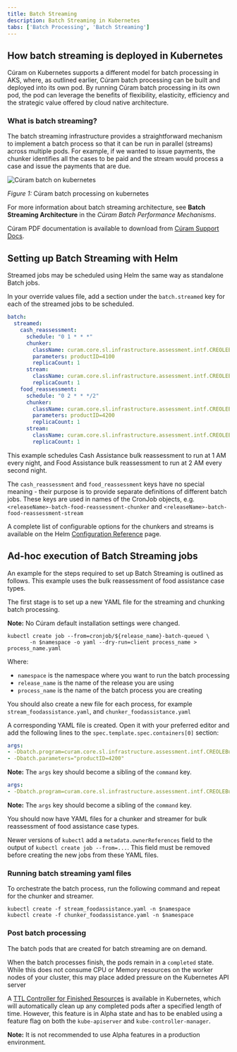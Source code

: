 ```yaml
---
title: Batch Streaming
description: Batch Streaming in Kubernetes
tabs: ['Batch Processing', 'Batch Streaming']
---
```


## How batch streaming is deployed in Kubernetes

Cúram on Kubernetes supports a different model for batch processing in AKS, where, as outlined earlier, Cúram batch processing can be built and deployed into its own pod.
By running Cúram batch processing in its own pod, the pod can leverage the benefits of flexibility, elasticity, efficiency and the strategic value offered by cloud native architecture.

### What is batch streaming?

The batch streaming infrastructure provides a straightforward mechanism to implement a batch process so that it can be run in parallel (streams) across multiple pods.
For example, if we wanted to issue payments, the chunker identifies all the cases to be paid and the stream would process a case and issue the payments that are due.

![Cúram batch on kubernetes](../../../images/curam_batch_processing_on_kubernetes.png)
<Caption>

*Figure 1:* Cúram batch processing on kubernetes

</Caption>

For more information about batch streaming architecture, see **Batch Streaming Architecture** in the *Cúram Batch Performance Mechanisms*.

<InlineNotification>

Cúram PDF documentation is available to download from [Cúram Support Docs](https://curam-spm-devops.github.io/wh-support-docs/spm/pdf-documentation/).

</InlineNotification>

## Setting up Batch Streaming with Helm

Streamed jobs may be scheduled using Helm the same way as standalone Batch jobs.

In your override values file, add a section under the `batch.streamed` key for each of the streamed jobs to be scheduled.

```yaml
batch:
  streamed:
    cash_reassessment:
      schedule: "0 1 * * *"
      chunker:
        className: curam.core.sl.infrastructure.assessment.intf.CREOLEBulkCaseChunkReassessmentByProduct.process
        parameters: productID=4100
        replicaCount: 1
      stream:
        className: curam.core.sl.infrastructure.assessment.intf.CREOLEBulkCaseChunkReassessmentStream.process
        replicaCount: 1
    food_reassessment:
      schedule: "0 2 * * */2"
      chunker:
        className: curam.core.sl.infrastructure.assessment.intf.CREOLEBulkCaseChunkReassessmentByProduct.process
        parameters: productID=4200
        replicaCount: 1
      stream:
        className: curam.core.sl.infrastructure.assessment.intf.CREOLEBulkCaseChunkReassessmentStream.process
        replicaCount: 1
```

This example schedules Cash Assistance bulk reassessment to run at 1 AM every night, and Food Assistance bulk reassessment to run at 2 AM every second night.

The `cash_reassessment` and `food_reassessment` keys have no special meaning - their purpose is to provide separate definitions of different batch jobs.
These keys are used in names of the CronJob objects, e.g. `<releaseName>-batch-food-reassessment-chunker` and `<releaseName>-batch-food-reassessment-stream`

A complete list of configurable options for the chunkers and streams is available on the Helm [Configuration Reference](/deployment/config-reference#batch-jobs) page.

## Ad-hoc execution of Batch Streaming jobs

An example for the steps required to set up Batch Streaming is outlined as follows.
This example uses the bulk reassessment of food assistance case types.

The first stage is to set up a new YAML file for the streaming and chunking batch processing.

<InlineNotification>

**Note:** No Cúram default installation settings were changed.

</InlineNotification>

```shell
kubectl create job --from=cronjob/${release_name}-batch-queued \
       -n $namespace -o yaml --dry-run=client process_name > process_name.yaml
```

Where:

* `namespace` is the namespace where you want to run the batch processing
* `release_name` is the name of the release you are using
* `process_name` is the name of the batch process you are creating

You should also create a new file for each process, for example `stream_foodassistance.yaml`, and `chunker_foodassistance.yaml`

A corresponding YAML file is created. Open it with your preferred editor and add the following lines to the `spec.template.spec.containers[0]` section:

<Tabs>

<Tab label="Chunker">
<Row>
<Column>

```yaml
args:
- -Dbatch.program=curam.core.sl.infrastructure.assessment.intf.CREOLEBulkCaseChunkReassessmentByProduct.process
- -Dbatch.parameters="productID=4200"
```

**Note:** The `args` key should become a sibling of the `command` key.

</Column>
</Row>
</Tab>

<Tab label="Stream">
<Row>
<Column>

```yaml
args:
- -Dbatch.program=curam.core.sl.infrastructure.assessment.intf.CREOLEBulkCaseChunkReassessmentStream.process
```

**Note:** The `args` key should become a sibling of the `command` key.

</Column>
</Row>
</Tab>

</Tabs>

You should now have YAML files for a chunker and streamer for bulk reassessment of food assistance case types.

<InlineNotification>

Newer versions of `kubectl` add a `metadata.ownerReferences` field to the output of `kubectl create job --from=...`.
This field must be removed before creating the new jobs from these YAML files.

</InlineNotification>

### Running batch streaming yaml files

To orchestrate the batch process, run the following command and repeat for the chunker and streamer.

```shell
kubectl create -f stream_foodassistance.yaml -n $namespace
kubectl create -f chunker_foodassistance.yaml -n $namespace
```

### Post batch processing

The batch pods that are created for batch streaming are on demand.

When the batch processes finish, the pods remain in a `completed` state.
While this does not consume CPU or Memory resources on the worker nodes of your cluster, this may place added pressure on the Kubernetes API server

<InlineNotification>

A [TTL Controller for Finished Resources](https://kubernetes.io/docs/concepts/workloads/controllers/ttlafterfinished/) is available in Kubernetes, which will automatically clean up any completed pods after a specified length of time.
However, this feature is in Alpha state and has to be enabled using a feature flag on both the `kube-apiserver` and `kube-controller-manager`.

**Note:** It is not recommended to use Alpha features in a production environment.

</InlineNotification>
